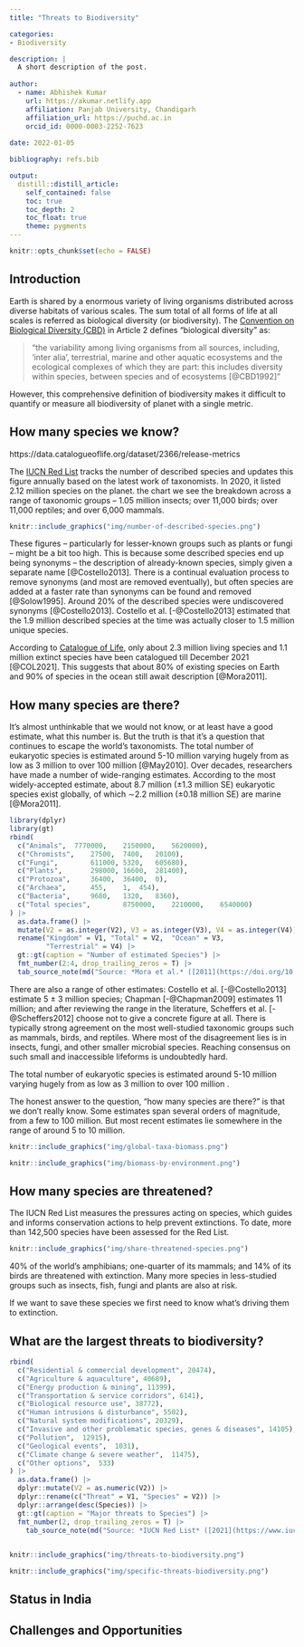 ```yaml
---
title: "Threats to Biodiversity"

categories:
- Biodiversity

description: |
  A short description of the post.
  
author:
  - name: Abhishek Kumar
    url: https://akumar.netlify.app
    affiliation: Panjab University, Chandigarh
    affiliation_url: https://puchd.ac.in
    orcid_id: 0000-0003-2252-7623
    
date: 2022-01-05

bibliography: refs.bib

output:
  distill::distill_article:
    self_contained: false
    toc: true
    toc_depth: 2
    toc_float: true
    theme: pygments
---
```



```r
knitr::opts_chunk$set(echo = FALSE)
```

## Introduction

Earth is shared by a enormous variety of living organisms distributed across diverse habitats of various scales. The sum total of all forms of life at all scales is referred as biological diversity (or biodiversity). The [Convention on Biological Diversity (CBD)](https://www.cbd.int/) in Article 2 defines "biological diversity" as:

> “the variability among living organisms from all sources, including, ‘inter alia’, terrestrial, marine and other aquatic ecosystems and the ecological complexes of which they are part: this includes diversity within species, between species and of ecosystems [@CBD1992]”

However, this comprehensive definition of biodiversity makes it difficult to quantify or measure all biodiversity of planet with a single metric. 

## How many species we know?

https://data.catalogueoflife.org/dataset/2366/release-metrics

The [IUCN Red List](https://www.iucnredlist.org/) tracks the number of described species and updates this figure annually based on the latest work of taxonomists. In 2020, it listed 2.12 million species on the planet. the chart we see the breakdown across a range of taxonomic groups – 1.05 million insects; over 11,000 birds; over 11,000 reptiles; and over 6,000 mammals.

```r
knitr::include_graphics("img/number-of-described-species.png")
```

These figures – particularly for lesser-known groups such as plants or fungi – might be a bit too high. This is because some described species end up being synonyms – the description of already-known species, simply given a separate name [@Costello2013]. There is a continual evaluation process to remove synonyms (and most are removed eventually), but often species are added at a faster rate than synonyms can be found and removed [@Solow1995]. Around 20% of the described species were undiscovered synonyms [@Costello2013]. Costello et al. [-@Costello2013] estimated that the 1.9 million described species at the time was actually closer to 1.5 million unique species.

According to [Catalogue of Life](https://data.catalogueoflife.org/dataset/2366/release-metrics), only about 2.3 million living species and 1.1 million extinct species have been catalogued till December 2021 [@COL2021]. This suggests that about 80% of existing species on Earth and 90% of species in the ocean still await description [@Mora2011].

## How many species are there?

It’s almost unthinkable that we would not know, or at least have a good estimate, what this number is. But the truth is that it’s a question that continues to escape the world’s taxonomists. The total number of eukaryotic species is estimated around 5-10 million varying hugely from as low as 3 million to over 100 million [@May2010]. Over decades, researchers have made a number of wide-ranging estimates. According to the most widely-accepted estimate, about 8.7 million (±1.3 million SE) eukaryotic species exist globally, of which ∼2.2 million (±0.18 million SE) are marine [@Mora2011].

```r
library(dplyr)
library(gt)
rbind(
  c("Animals",	7770000,	2150000,	5620000),
  c("Chromists",	27500,	7400,	20100),
  c("Fungi",		611000,	5320,	605680),
  c("Plants",		298000,	16600,	281400),
  c("Protozoa",		36400,	36400,	0),
  c("Archaea",		455,	1,	454),
  c("Bacteria",		9680,	1320,	8360),
  c("Total species",		8750000,	2210000,	6540000)
) |>
  as.data.frame() |>
  mutate(V2 = as.integer(V2), V3 = as.integer(V3), V4 = as.integer(V4)) |>
  rename("Kingdom" = V1, "Total" = V2,	"Ocean" = V3,
         "Terrestrial" = V4) |>
  gt::gt(caption = "Number of estimated Species") |>
  fmt_number(2:4, drop_trailing_zeros = T) |>
  tab_source_note(md("Source: *Mora et al.* ([2011](https://doi.org/10.1371/journal.pbio.1001127))"))
```

There are also a range of other estimates: Costello et al. [-@Costello2013] estimate 5 ± 3 million species; Chapman [-@Chapman2009] estimates 11 million; and after reviewing the range in the literature, Scheffers et al. [-@Scheffers2012] choose not to give a concrete figure at all. There is typically strong agreement on the most well-studied taxonomic groups such as mammals, birds, and reptiles. Where most of the disagreement lies is in insects, fungi, and other smaller microbial species. Reaching consensus on such small and inaccessible lifeforms is undoubtedly hard.

The total number of eukaryotic species is estimated around 5-10 million varying hugely from as low as 3 million to over 100 million .

The honest answer to the question, “how many species are there?” is that we don’t really know. Some estimates span several orders of magnitude, from a few to 100 million. But most recent estimates lie somewhere in the range of around 5 to 10 million.


```r
knitr::include_graphics("img/global-taxa-biomass.png")
```

```r
knitr::include_graphics("img/biomass-by-environment.png")
```


## How many species are threatened?

The IUCN Red List measures the pressures acting on species, which guides and informs conservation actions to help prevent extinctions. To date, more than 142,500 species have been assessed for the Red List.

```r
knitr::include_graphics("img/share-threatened-species.png")
```

40% of the world’s amphibians; one-quarter of its mammals; and 14% of its birds are threatened with extinction. Many more species in less-studied groups such as insects, fish, fungi and plants are also at risk.

If we want to save these species we first need to know what’s driving them to extinction. 

## What are the largest threats to biodiversity?

```r
rbind(
  c("Residential & commercial development", 20474),
  c("Agriculture & aquaculture", 40689),
  c("Energy production & mining", 11399),
  c("Transportation & service corridors", 6141),
  c("Biological resource use", 38772),
  c("Human intrusions & disturbance", 5502),
  c("Natural system modifications", 20329),
  c("Invasive and other problematic species, genes & diseases", 14105),
  c("Pollution",  12915),
  c("Geological events",  1031),
  c("Climate change & severe weather",  11475),
  c("Other options",  533)
) |>
  as.data.frame() |>
  dplyr::mutate(V2 = as.numeric(V2)) |>
  dplyr::rename(c("Threat" = V1, "Species" = V2)) |>
  dplyr::arrange(desc(Species)) |>
  gt::gt(caption = "Major threats to Species") |>
  fmt_number(2, drop_trailing_zeros = T) |>
    tab_source_note(md("Source: *IUCN Red List* ([2021](https://www.iucnredlist.org/search/stats))"))
  
```

```r
knitr::include_graphics("img/threats-to-biodiversity.png")
```

```r
knitr::include_graphics("img/specific-threats-biodiversity.png")
```




## Status in India



## Challenges and Opportunities




